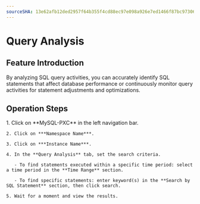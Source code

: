 ```yaml
---
sourceSHA: 13e62afb12ded2957f64b355f4cd88ec97e098a926e7ed1466f87bc973069b49
---
```


# Query Analysis

## Feature Introduction

By analyzing SQL query activities, you can accurately identify SQL statements that affect database performance or continuously monitor query activities for statement adjustments and optimizations.

## Operation Steps

<Tabs>
  <Tab label="Web Console">
    1. Click on **MySQL-PXC** in the left navigation bar.

    2. Click on ***Namespace Name***.

    3. Click on ***Instance Name***.

    4. In the **Query Analysis** tab, set the search criteria.

       - To find statements executed within a specific time period: select a time period in the **Time Range** section.

       - To find specific statements: enter keyword(s) in the **Search by SQL Statement** section, then click search.

    5. Wait for a moment and view the results.
  </Tab>
</Tabs>
